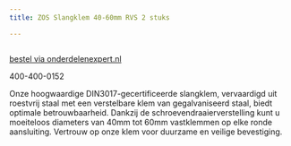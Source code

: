 ```yaml
---
title: ZOS Slangklem 40-60mm RVS 2 stuks

---
```



<Image src={imageProduct} width={imageProduct.width} alt="" />

[bestel via onderdelenexpert.nl](https://www.onderdelenexpert.nl/zos-slangklem-40-60mm-rvs-2stuks-40-60)

400-400-0152

Onze hoogwaardige DIN3017-gecertificeerde slangklem, vervaardigd uit roestvrij staal met een verstelbare klem van gegalvaniseerd staal, biedt optimale betrouwbaarheid. Dankzij de schroevendraaierverstelling kunt u moeiteloos diameters van 40mm tot 60mm vastklemmen op elke ronde aansluiting. Vertrouw op onze klem voor duurzame en veilige bevestiging.
